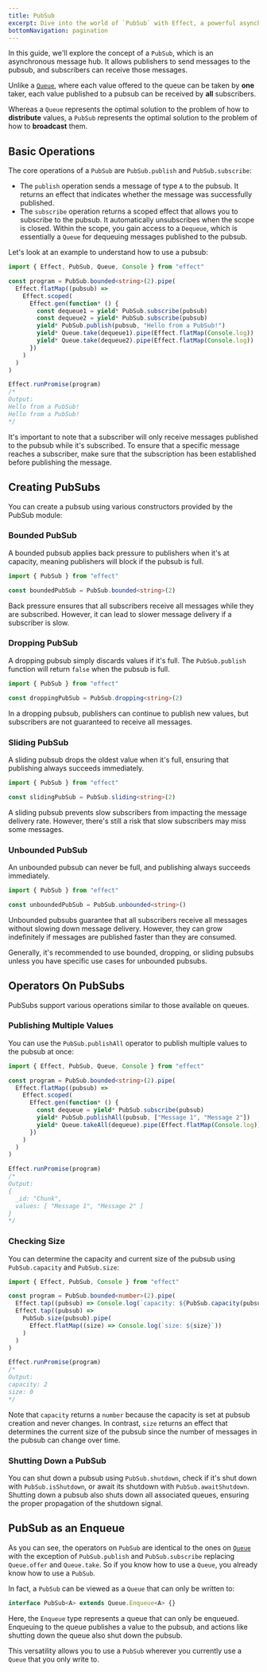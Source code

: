 ```yaml
---
title: PubSub
excerpt: Dive into the world of `PubSub` with Effect, a powerful asynchronous message hub that facilitates seamless communication between publishers and subscribers. Learn the core operations, explore different types of pubsubs, and discover the optimal scenarios for their use. Understand the versatile operators available on pubsubs, from publishing multiple values to checking size and gracefully shutting down. Gain insights into the unique qualities that set pubsubs apart and their equivalence to queues in various scenarios. Elevate your understanding of `PubSub` to enhance your asynchronous workflows.
bottomNavigation: pagination
---
```


In this guide, we'll explore the concept of a `PubSub`, which is an asynchronous message hub. It allows publishers to send messages to the pubsub, and subscribers can receive those messages.

Unlike a [`Queue`](queue), where each value offered to the queue can be taken by **one** taker, each value published to a pubsub can be received by **all** subscribers.

Whereas a `Queue` represents the optimal solution to the problem of how to **distribute** values, a `PubSub` represents the optimal solution to the problem of how to **broadcast** them.

## Basic Operations

The core operations of a `PubSub` are `PubSub.publish` and `PubSub.subscribe`:

- The `publish` operation sends a message of type `A` to the pubsub. It returns an effect that indicates whether the message was successfully published.
- The `subscribe` operation returns a scoped effect that allows you to subscribe to the pubsub. It automatically unsubscribes when the scope is closed. Within the scope, you gain access to a `Dequeue`, which is essentially a `Queue` for dequeuing messages published to the pubsub.

Let's look at an example to understand how to use a pubsub:

```ts twoslash
import { Effect, PubSub, Queue, Console } from "effect"

const program = PubSub.bounded<string>(2).pipe(
  Effect.flatMap((pubsub) =>
    Effect.scoped(
      Effect.gen(function* () {
        const dequeue1 = yield* PubSub.subscribe(pubsub)
        const dequeue2 = yield* PubSub.subscribe(pubsub)
        yield* PubSub.publish(pubsub, "Hello from a PubSub!")
        yield* Queue.take(dequeue1).pipe(Effect.flatMap(Console.log))
        yield* Queue.take(dequeue2).pipe(Effect.flatMap(Console.log))
      })
    )
  )
)

Effect.runPromise(program)
/*
Output:
Hello from a PubSub!
Hello from a PubSub!
*/
```

It's important to note that a subscriber will only receive messages published to the pubsub while it's subscribed. To ensure that a specific message reaches a subscriber, make sure that the subscription has been established before publishing the message.

## Creating PubSubs

You can create a pubsub using various constructors provided by the PubSub module:

### Bounded PubSub

A bounded pubsub applies back pressure to publishers when it's at capacity, meaning publishers will block if the pubsub is full.

```ts twoslash
import { PubSub } from "effect"

const boundedPubSub = PubSub.bounded<string>(2)
```

Back pressure ensures that all subscribers receive all messages while they are subscribed. However, it can lead to slower message delivery if a subscriber is slow.

### Dropping PubSub

A dropping pubsub simply discards values if it's full. The `PubSub.publish` function will return `false` when the pubsub is full.

```ts twoslash
import { PubSub } from "effect"

const droppingPubSub = PubSub.dropping<string>(2)
```

In a dropping pubsub, publishers can continue to publish new values, but subscribers are not guaranteed to receive all messages.

### Sliding PubSub

A sliding pubsub drops the oldest value when it's full, ensuring that publishing always succeeds immediately.

```ts twoslash
import { PubSub } from "effect"

const slidingPubSub = PubSub.sliding<string>(2)
```

A sliding pubsub prevents slow subscribers from impacting the message delivery rate. However, there's still a risk that slow subscribers may miss some messages.

### Unbounded PubSub

An unbounded pubsub can never be full, and publishing always succeeds immediately.

```ts twoslash
import { PubSub } from "effect"

const unboundedPubSub = PubSub.unbounded<string>()
```

Unbounded pubsubs guarantee that all subscribers receive all messages without slowing down message delivery. However, they can grow indefinitely if messages are published faster than they are consumed.

Generally, it's recommended to use bounded, dropping, or sliding pubsubs unless you have specific use cases for unbounded pubsubs.

## Operators On PubSubs

PubSubs support various operations similar to those available on queues.

### Publishing Multiple Values

You can use the `PubSub.publishAll` operator to publish multiple values to the pubsub at once:

```ts twoslash
import { Effect, PubSub, Queue, Console } from "effect"

const program = PubSub.bounded<string>(2).pipe(
  Effect.flatMap((pubsub) =>
    Effect.scoped(
      Effect.gen(function* () {
        const dequeue = yield* PubSub.subscribe(pubsub)
        yield* PubSub.publishAll(pubsub, ["Message 1", "Message 2"])
        yield* Queue.takeAll(dequeue).pipe(Effect.flatMap(Console.log))
      })
    )
  )
)

Effect.runPromise(program)
/*
Output:
{
  _id: "Chunk",
  values: [ "Message 1", "Message 2" ]
}
*/
```

### Checking Size

You can determine the capacity and current size of the pubsub using `PubSub.capacity` and `PubSub.size`:

```ts twoslash
import { Effect, PubSub, Console } from "effect"

const program = PubSub.bounded<number>(2).pipe(
  Effect.tap((pubsub) => Console.log(`capacity: ${PubSub.capacity(pubsub)}`)),
  Effect.tap((pubsub) =>
    PubSub.size(pubsub).pipe(
      Effect.flatMap((size) => Console.log(`size: ${size}`))
    )
  )
)

Effect.runPromise(program)
/*
Output:
capacity: 2
size: 0
*/
```

Note that `capacity` returns a `number` because the capacity is set at pubsub creation and never changes. In contrast, `size` returns an effect that determines the current size of the pubsub since the number of messages in the pubsub can change over time.

### Shutting Down a PubSub

You can shut down a pubsub using `PubSub.shutdown`, check if it's shut down with `PubSub.isShutdown`, or await its shutdown with `PubSub.awaitShutdown`. Shutting down a pubsub also shuts down all associated queues, ensuring the proper propagation of the shutdown signal.

## PubSub as an Enqueue

As you can see, the operators on `PubSub` are identical to the ones on [`Queue`](queue) with the exception of `PubSub.publish` and `PubSub.subscribe` replacing `Queue.offer` and `Queue.take`. So if you know how to use a `Queue`, you already know how to use a `PubSub`.

In fact, a `PubSub` can be viewed as a `Queue` that can only be written to:

```ts
interface PubSub<A> extends Queue.Enqueue<A> {}
```

Here, the `Enqueue` type represents a queue that can only be enqueued. Enqueuing to the queue publishes a value to the pubsub, and actions like shutting down the queue also shut down the pubsub.

This versatility allows you to use a `PubSub` wherever you currently use a `Queue` that you only write to.
